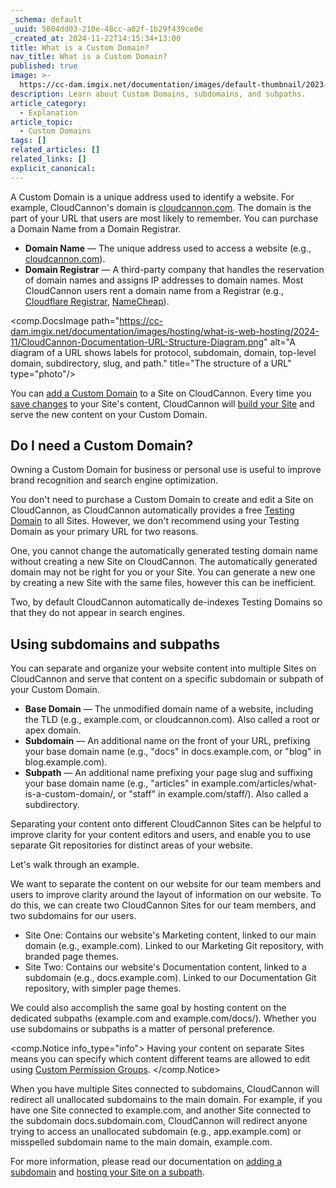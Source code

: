 ```yaml
---
_schema: default
_uuid: 5804dd03-210e-48cc-a02f-1b29f439ce0e
_created_at: 2024-11-22T14:15:34+13:00
title: What is a Custom Domain?
nav_title: What is a Custom Domain?
published: true
image: >-
  https://cc-dam.imgix.net/documentation/images/default-thumbnail/2023-Q4/CloudCannon-Documentation-Thumbnail.png
description: Learn about Custom Domains, subdomains, and subpaths.
article_category:
  - Explanation
article_topic:
  - Custom Domains
tags: []
related_articles: []
related_links: []
explicit_canonical:
---
```

A Custom Domain is a unique address used to identify a website. For example, CloudCannon's domain is [cloudcannon.com](https://cloudcannon.com/). The domain is the part of your URL that users are most likely to remember. You can purchase a Domain Name from a Domain Registrar.

* **Domain Name** — The unique address used to access a website (e.g., [cloudcannon.com](https://cloudcannon.com/)).
* **Domain Registrar** — A third-party company that handles the reservation of domain names and assigns IP addresses to domain names. Most CloudCannon users rent a domain name from a Registrar (e.g., <a href="https://www.cloudflare.com/en-gb/products/registrar/" target="_blank" rel="noopener">Cloudflare Registrar</a>, <a href="https://www.namecheap.com/" target="_blank" rel="noopener">NameCheap</a>).

<comp.DocsImage path="https://cc-dam.imgix.net/documentation/images/hosting/what-is-web-hosting/2024-11/CloudCannon-Documentation-URL-Structure-Diagram.png" alt="A diagram of a URL shows labels for protocol, subdomain, domain, top-level domain, subdirectory, slug, and path." title="The structure of a URL" type="photo"/>

You can [add a Custom Domain](/documentation/articles/add-a-custom-domain/) to a Site on CloudCannon. Every time you [save changes](/documentation/articles/save-your-changes/) to your Site's content, CloudCannon will [build your Site](/documentation/articles/what-is-a-site-build/) and serve the new content on your Custom Domain.

## Do I need a Custom Domain?

Owning a Custom Domain for business or personal use is useful to improve brand recognition and search engine optimization.

You don't need to purchase a Custom Domain to create and edit a Site on CloudCannon, as CloudCannon automatically provides a free [Testing Domain](/documentation/articles/testing-domain/) to all Sites. However, we don't recommend using your Testing Domain as your primary URL for two reasons.

One, you cannot change the automatically generated testing domain name without creating a new Site on CloudCannon. The automatically generated domain may not be right for you or your Site. You can generate a new one by creating a new Site with the same files, however this can be inefficient.

Two, by default CloudCannon automatically de-indexes Testing Domains so that they do not appear in search engines.

## Using subdomains and subpaths

You can separate and organize your website content into multiple Sites on CloudCannon and serve that content on a specific subdomain or subpath of your Custom Domain.

* **Base Domain** — The unmodified domain name of a website, including the TLD (e.g., example.com, or cloudcannon.com). Also called a root or apex domain.
* **Subdomain** — An additional name on the front of your URL, prefixing your base domain name (e.g., "docs" in docs.example.com, or "blog" in blog.example.com).
* **Subpath** — An additional name prefixing your page slug and suffixing your base domain name (e.g., "articles" in example.com/articles/what-is-a-custom-domain/, or "staff" in example.com/staff/). Also called a subdirectory.

Separating your content onto different CloudCannon Sites can be helpful to improve clarity for your content editors and users, and enable you to use separate Git repositories for distinct areas of your website.

Let's walk through an example.

We want to separate the content on our website for our team members and users to improve clarity around the layout of information on our website. To do this, we can create two CloudCannon Sites for our team members, and two subdomains for our users.

* Site One: Contains our website's Marketing content, linked to our main domain (e.g., example.com). Linked to our Marketing Git repository, with branded page themes.
* Site Two: Contains our website's Documentation content, linked to a subdomain (e.g., docs.example.com). Linked to our Documentation Git repository, with simpler page themes.

We could also accomplish the same goal by hosting content on the dedicated subpaths (example.com and example.com/docs/). Whether you use subdomains or subpaths is a matter of personal preference.

<comp.Notice info_type="info">
  Having your content on separate Sites means you can specify which content different teams are allowed to edit using [Custom Permission Groups](/documentation/articles/what-are-custom-permission-groups/).
</comp.Notice>

When you have multiple Sites connected to subdomains, CloudCannon will redirect all unallocated subdomains to the main domain. For example, if you have one Site connected to example.com, and another Site connected to the subdomain docs.subdomain.com, CloudCannon will redirect anyone trying to access an unallocated subdomain (e.g., app.example.com) or misspelled subdomain name to the main domain, example.com.

For more information, please read our documentation on [adding a subdomain](/documentation/articles/add-a-custom-domain/#add-a-subdomain) and [hosting your Site on a subpath](/documentation/articles/host-your-site-on-a-subpath/).